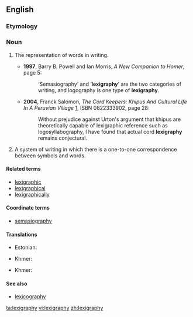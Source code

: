 ==English==

===Etymology===
{{suffix|lexigraph|y}}

===Noun===
{{en-noun|-|lexigraphies}}

# {{context|uncountable|lang=en}} The representation of words in writing.
#* '''1997''', Barry B. Powell and Ian Morris, ''A New Companion to Homer'', page 5:
#*: ‘Semasiography’ and ‘'''lexigraphy'''’ are the two categories of writing, and logography is one type of '''lexigraphy'''.
#* '''2004''', Franck Salomon, ''The Cord Keepers: Khipus And Cultural Life In A Peruvian Village'' [http://books.google.com/books?id=COVXXp3xwuIC], ISBN 0822333902, page 28:
#*: Without prejudice against Urton's argument that khipus are theoretically capable of lexigraphic reference such as logosyllabography, I have found that actual cord '''lexigraphy''' remains conjectural.
# {{context|countable|lang=en}} A system of writing in which there is a one-to-one correspondence between symbols and words.

====Related terms====
* [[lexigraphic]]
* [[lexigraphical]]
* [[lexigraphically]]

====Coordinate terms====
* [[semasiography]]

====Translations====
{{trans-top|the representation of words in writing}}
* Estonian: {{t|et|leksikograafia}}
{{trans-mid}}
* Khmer: {{t|km|វចនលេខន៍|tr=vea’ja’na’ leek|sc=Khmr}}
{{trans-bottom}}

{{trans-top|writing system with one symbol per word}}
* Khmer: {{t|km|វចនលេខន៍|tr=vea’ja’na’ leek|sc=Khmr}}
{{trans-mid}}
{{trans-bottom}}

====See also====
* [[lexicography]]

[[ta:lexigraphy]]
[[vi:lexigraphy]]
[[zh:lexigraphy]]